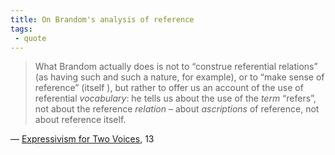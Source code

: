 ```yaml
---
title: On Brandom's analysis of reference
tags:
 - quote
---
```


> What Brandom actually does is not to “construe referential relations” (as having such and such a nature, for example), or to “make sense of reference” (itself ), but rather to offer us an account of the use of referential *vocabulary*: he tells us about the use of the *term* “refers”, not about the reference *relation* – about *ascriptions* of reference, not about reference itself.

— [Expressivism for Two Voices](/docs/phil/Expressivism for Two Voices.html), 13